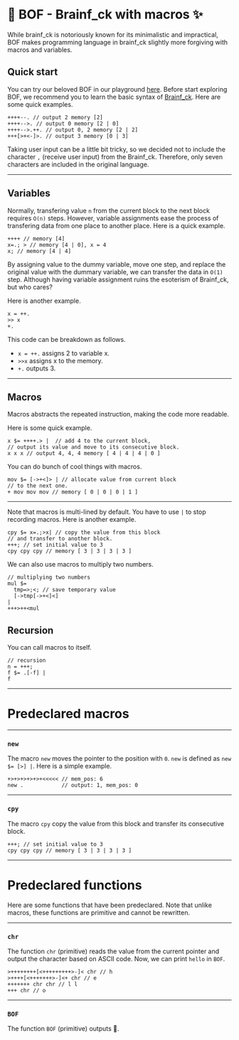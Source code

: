 # 🧠 BOF - Brainf_ck with macros ✨
While brainf_ck is notoriously known for its minimalistic and impractical, BOF makes programming language in brainf_ck slightly more forgiving with macros and variables.

## Quick start
You can try our beloved BOF in our playground <a href="https://bof-blush.vercel.app/">here</a>.
Before start exploring BOF, we recommend you to learn the basic syntax of [<u>Brainf_ck</u>](https://en.wikipedia.org/wiki/Brainf_ck).
Here are some quick examples.
```
++++--. // output 2 memory [2]
++++-->. // output 0 memory [2 | 0]
++++-->.++. // output 0, 2 memory [2 | 2]
+++[>+<-]>. // output 3 memory [0 | 3]
```
Taking user input can be a little bit tricky, so we decided not to include the character `,` (receive user input) from the Brainf_ck. Therefore, only seven characters are included in the original language.

---
## Variables
Normally, transfering value `n` from the current block to the next block requires `O(n)` steps. 
However, variable assignments ease the process of transfering data from one place to another place. Here is a quick example.

```
++++ // memory [4]
x=.; > // memory [4 | 0], x = 4
x; // memory [4 | 4]
```

By assigning value to the dummy variable, move one step, and replace the original value with the dummary variable, we can transfer the data in `O(1)` step. Although having variable assignment ruins the esoterism of Brainf_ck, but who cares? 

Here is another example. 

```
x = ++.
>> x
+.
```
This code can be breakdown as follows.
- `x = ++.` assigns 2 to variable x.
- `>>x`  assigns x to the memory.
- `+.`  outputs 3.
---
## Macros
Macros abstracts the repeated instruction, making the code more readable.

Here is some quick example.
```
x $= ++++.> |  // add 4 to the current block, 
// output its value and move to its consecutive block.
x x x // output 4, 4, 4 memory [ 4 | 4 | 4 | 0 ]
```

You can do bunch of cool things with macros.
```
mov $= [->+<]> | // allocate value from current block
// to the next one.
+ mov mov mov // memory [ 0 | 0 | 0 | 1 ]
```
---

Note that macros is multi-lined by default. You have to use `|` to stop recording macros. Here is another example.

```
cpy $= x=.;>x| // copy the value from this block 
// and transfer to another block.
+++; // set initial value to 3
cpy cpy cpy // memory [ 3 | 3 | 3 | 3 ]
```

We can also use macros to multiply two numbers.
```
// multiplying two numbers 
mul $= 
  tmp=>;<; // save temporary value
  [->tmp[->+<]<]
|
+++>++<mul
```
## Recursion

You can call macros to itself.

```
// recursion
n = +++;
f $= .[-f] |
f
```

---
# Predeclared macros
---
### `new`  
The macro `new` moves the pointer to the position with `0`.
`new` is defined as `new $= [>] |`. Here is a simple example.
```
+>+>+>+>+>+<<<<< // mem_pos: 6
new .            // output: 1, mem_pos: 0
``` 
---
### `cpy`  
The macro `cpy` copy the value from this block and transfer its consecutive block.
```
+++; // set initial value to 3
cpy cpy cpy // memory [ 3 | 3 | 3 | 3 ]
``` 
---

# Predeclared functions

Here are some functions that have been predeclared. Note that unlike macros, these functions are primitive and cannot be rewritten.

---
### `chr`  
The function `chr` (primitive) reads the value from the current pointer and output the character based on ASCII code.
Now, we can print `hello` in `BOF`.

```
>++++++++[<+++++++++>-]< chr // h
>++++[<+++++++>-]<+ chr // e
+++++++ chr chr // l l
+++ chr // o
``` 
---
### `BOF`  
The function `BOF` (primitive) outputs 🧠.
